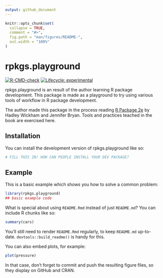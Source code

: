 ```yaml
---
output: github_document
---
```


<!-- README.md is generated from README.Rmd. Please edit that file -->

```r
knitr::opts_chunk$set(
  collapse = TRUE,
  comment = "#>",
  fig.path = "man/figures/README-",
  out.width = "100%"
)
```

# rpkgs.playground

<!-- badges: start -->
[![R-CMD-check](https://github.com/lig3/rpkgs.playground/actions/workflows/R-CMD-check.yaml/badge.svg)](https://github.com/lig3/rpkgs.playground/actions/workflows/R-CMD-check.yaml)
[![Lifecycle: experimental](https://img.shields.io/badge/lifecycle-experimental-orange.svg)](https://lifecycle.r-lib.org/articles/stages.html#experimental)
<!-- badges: end -->

rpkgs.playground is an result of the author learning R package development. This
package is made as a playground to try using various tools of workflow in R 
package development. 

The author made this package in the process reading [R Package 2e](https://r-pkgs.org/)
by Hadley Wickham and Jennifer Bryan. Tools and practices teached in the book 
are exercised here. 

## Installation

You can install the development version of rpkgs.playground like so:

``` r
# FILL THIS IN! HOW CAN PEOPLE INSTALL YOUR DEV PACKAGE?
```

## Example

This is a basic example which shows you how to solve a common problem:

```r
library(rpkgs.playground)
## basic example code
```

What is special about using `README.Rmd` instead of just `README.md`? You can
include R chunks like so:

```r
summary(cars)
```

You'll still need to render `README.Rmd` regularly, to keep `README.md`
up-to-date. `devtools::build_readme()` is handy for this.

You can also embed plots, for example:

```r
plot(pressure)
```

In that case, don't forget to commit and push the resulting figure files, so
they display on GitHub and CRAN.
